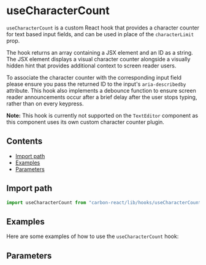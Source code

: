 

<Meta title="Documentation/Hooks/useCharacterCount"/>

# useCharacterCount

`useCharacterCount` is a custom React hook that provides a character counter for text based input fields, and can be used in place of the `characterLimit` prop.

The hook returns an array containing a JSX element and an ID as a string. The JSX element displays a visual character counter alongside a visually hidden hint that
provides additional context to screen reader users. 

To associate the character counter with the corresponding input field please ensure you pass the returned ID to the input's `aria-describedby` attribute. 
This hook also implements a debounce function to ensure screen reader announcements occur after a brief delay after the user stops typing, rather than on every keypress.

**Note:** This hook is currently not supported on the `TextEditor` component as this component uses its own custom character counter plugin.

## Contents

- [Import path](#import-path)
- [Examples](#examples)
- [Parameters](#parameters)

## Import path

```javascript
import useCharacterCount from "carbon-react/lib/hooks/useCharacterCount";
```

## Examples

Here are some examples of how to use the `useCharacterCount` hook:

<Canvas of={useCharacterCountStories.WithTextbox} />

<Canvas of={useCharacterCountStories.WithTextarea} />

## Parameters

<ArgTypes of={useCharacterCountStories} />